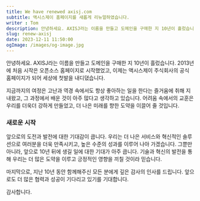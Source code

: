 ```yaml
---
title: We have renewed axisj.com
subtitle: 액시스제이 홈페이지를 새롭게 리뉴얼하였습니다.
writer : Tom
description: 안녕하세요. AXISJ라는 이름을 만들고 도메인을 구매한 지 10년이 흘렀습니다. 2013년에 처음 시작은 오픈소스 홈페이지로 시작했었고, 이제는 액시스제이 주식회사의 공식 홈페이지가 되어 세상에 첫발을 내디뎠습니다. 지금까지의 여정은 고난과 역경 속에서도 항상 좋아하는 일을 한다는 즐거움에 취해 지내왔고, ...
slug: renew-axisj
date: 2023-12-11 11:50:00
ogImage: /images/og-image.jpg
---
```


안녕하세요. AXISJ라는 이름을 만들고 도메인을 구매한 지 10년이 흘렀습니다.
2013년에 처음 시작은 오픈소스 홈페이지로 시작했었고, 이제는 액시스제이 주식회사의 공식 홈페이지가 되어 세상에 첫발을 내디뎠습니다.

지금까지의 여정은 고난과 역경 속에서도 항상 좋아하는 일을 한다는 즐거움에 취해 지내왔고,
그 과정에서 배운 것이 아주 많다고 생각하고 있습니다.
어려움 속에서의 교훈은 우리를 더욱더 강하게 만들었고, 더 나은 미래를 향한 도약을 이끌어 줄 것입니다.


### 새로운 시작
앞으로의 도전과 발전에 대한 기대감이 큽니다.
우리는 더 나은 서비스와 혁신적인 솔루션으로 여러분을 더욱 만족시키고, 높은 수준의 성과를 이루어 나아 가겠습니다.
그뿐만 아니라, 앞으로 10년 뒤에 생길 일에 대한 기대가 아주 큽니다.
기술과 혁신의 발전을 통해 우리는 더 많은 도약을 이루고 긍정적인 영향을 끼칠 것이라 믿습니다.

마지막으로, 지난 10년 동안 함께해주신 모든 분에게 깊은 감사의 인사를 드립니다. 앞으로도 더 많은 협력과 성공이 기다리고 있기를 기대합니다.

감사합니다.
